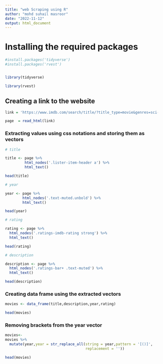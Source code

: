 ---
title: "web Scraping using R"
author: "mohd suhail masroor"
date: "2022-11-12"
output: html_document
---
# Installing the required packages
```{r}

#install.packages('tidyverse')
#install.packages('rvest')


library(tidyverse)

library(rvest)

```




## Creating a link to the website

```{r}

link = 'https://www.imdb.com/search/title/?title_type=movie&genres=sci-fi&sort=boxoffice_gross_us,desc&start=1&explore=title_type,genres&ref_=adv_nxt'

page  = read_html(link)


```

### Extracting values using css notations and storing them as vectors


```{r}

# title

title <- page %>% 
         html_nodes('.lister-item-header a') %>% 
         html_text()

head(title)

# year

year <- page %>% 
        html_nodes('.text-muted.unbold') %>% 
        html_text()

head(year)

# rating

rating <- page %>% 
  html_nodes('.ratings-imdb-rating strong') %>% 
  html_text()

head(rating)

# description

description <- page %>% 
  html_nodes('.ratings-bar+ .text-muted') %>% 
  html_text()

head(description)

```

### Creating data frame using the extracted vectors

```{r}

movies <- data_frame(title,description,year,rating)

head(movies)

```

### Removing brackets from the year vector

```{r}

movies<-
movies %>% 
  mutate(year,year = str_replace_all(string = year,pattern = '[()]',
                                     replacement = ''))

head(movies)
```









